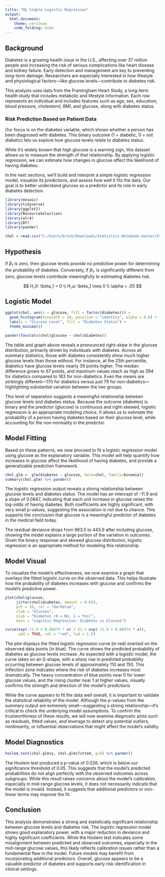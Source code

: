 ```yaml
---
title: "My Simple Logistic Regression"
output: 
  html_document:
    theme: cerulean
    code_folding: hide
---
```

## Background

Diabetes is a growing health issue in the U.S., affecting over 37 million people and increasing the risk of serious complications like heart disease and kidney failure. Early detection and management are key to preventing long-term damage. Researchers are especially interested in how lifestyle and physiological factors—like glucose levels—contribute to diabetes risk.

This analysis uses data from the Framingham Heart Study, a long-term health study that includes metabolic and lifestyle information. Each row represents an individual and includes features such as age, sex, education, blood pressure, cholesterol, BMI, and glucose, along with diabetes status.

### Risk Prediction Based on Patient Data

Our focus is on the diabetes variable, which shows whether a person has been diagnosed with diabetes. This binary outcome (1 = diabetic, 0 = not diabetic) lets us explore how glucose levels relate to diabetes status.

While it's widely known that high glucose is a warning sign, this dataset allows us to measure the strength of that relationship. By applying logistic regression, we can estimate how changes in glucose affect the likelihood of having diabetes.

In the next sections, we’ll build and interpret a simple logistic regression model, visualize its predictions, and assess how well it fits the data. Our goal is to better understand glucose as a predictor and its role in early diabetes detection.

```r
library(mosaic)
library(tidyverse)
library(ggplot2)
library(ResourceSelection)
library(alr4)
library(DT)
library(pander)

chol = read.csv("C:/Users/brock/Downloads/Statistics-Notebook-master/Statistics-Notebook-master/Analyses/Logistic Regression/framingham.csv")
```

## Hypothesis

If $\beta_1$ is zero, then glucose levels provide no predictive power for determining the probability of diabetes. Conversely, if $\beta_1$. is significantly different from zero, glucose levels contribute meaningfully to estimating diabetes risk.

$$
 H_0: \beta_1 = 0 \\
  H_a: \beta_1 \neq 0 \\
  \alpha = .05
$$



## Logistic Model
```r
ggplot(chol, aes(x = glucose, fill = factor(diabetes))) +
  geom_histogram(binwidth = 10, position = "identity", alpha = 0.6) +
  labs(x = "Glucose Level", fill = "Diabetes Status") +
  theme_minimal()

pander(favstats(chol$glucose ~ chol$diabetes))
```

The table and graph above reveals a pronounced right-skew in the glucose distribution, primarily driven by individuals with diabetes. Across all summary statistics, those with diabetes consistently show much higher glucose levels than those without. For instance, at the 25th percentile, diabetics have glucose levels nearly 39 points higher. The median difference grows to 67 points, and maximum values reach as high as 394 for diabetics compared to 163 for non-diabetics. Even the means are strikingly different—170 for diabetics versus just 79 for non-diabetics—highlighting substantial variation between the two groups.

This level of separation suggests a meaningful relationship between glucose levels and diabetes status. Because the outcome (diabetes) is binary and the predictor (glucose) is continuous and right-skewed, logistic regression is an appropriate modeling choice. It allows us to estimate the probability of a person having diabetes based on their glucose level, while accounting for the non-normality in the predictor.

## Model Fitting

Based on these patterns, we now proceed to fit a logistic regression model using glucose as the explanatory variable. This model will help quantify how increases in glucose affect the likelihood of having diabetes, and provide a generalizable prediction framework.

```r
chol.glm <- glm(diabetes ~ glucose, data=chol, family=binomial)
summary(chol.glm) %>% pander()
```

The logistic regression output reveals a strong relationship between glucose levels and diabetes status. The model has an intercept of -11.9 and a slope of 0.0847, indicating that each unit increase in glucose raises the log-odds of having diabetes. Both coefficients are highly significant, with very small p-values, suggesting the association is not due to chance. This supports the conclusion that glucose is a meaningful predictor of diabetes in the medical field today.

The residual deviance drops from 963.5 to 443.9 after including glucose, showing the model explains a large portion of the variation in outcomes. Given the binary response and skewed glucose distribution, logistic regression is an appropriate method for modeling this relationship.

## Model Visual

To visualize the model’s effectiveness, we now examine a graph that overlays the fitted logistic curve on the observed data. This helps illustrate how the probability of diabetes increases with glucose and confirms the model’s predictive power.
```r
plot(chol$glucose, 
     jitter(chol$diabetes, amount = 0.05), 
     pch = 16, col = "darkblue",
     xlab = "Glucose", 
     ylab = "Diabetes (0 = No, 1 = Yes)",
     main = "Logistic Regression: Diabetes vs Glucose")

curve(exp(-11.9 + 0.08474 * x) / (1 + exp(-11.9 + 0.08474 * x)), 
      add = TRUE, col = "red", lwd = 1.5)
```
The plot displays the fitted logistic regression curve (in red) overlaid on the observed data points (in blue). The curve shows the predicted probability of diabetes as glucose levels increase. As expected with a logistic model, the curve takes on an S-shape, with a sharp rise in predicted probability occurring between glucose levels of approximately 110 and 150. This inflection zone indicates where the risk of diabetes increases most dramatically. The heavy concentration of blue points near 0 for lower glucose values, and the rising cluster near 1 at higher values, visually confirms the strength and direction of the model’s predictions

While the curve appears to fit the data well overall, it is important to validate the statistical reliability of the model. Although the p-values from the summary output are extremely small—suggesting a strong relationship—it’s critical to check the underlying model assumptions. To confirm the trustworthiness of these results, we will now examine diagnostic plots such as residuals, fitted values, and leverage to detect any potential outliers, nonlinearity, or influential observations that might affect the model’s validity.


## Model Diagnostics
```r
hoslem.test(chol.glm$y, chol.glm$fitted, g=5) %>% pander()
```

The Hoslem test produced a p-value of 0.026, which is below our significance threshold of 0.05. This suggests that the model's predicted probabilities do not align perfectly with the observed outcomes across subgroups. While this result raises concerns about the model’s calibration, especially in mid-range glucose levels, it does not necessarily indicate that the model is invalid. Instead, it suggests that additional predictors or non-linear terms may improve the fit.


## Conclusion

This analysis demonstrates a strong and statistically significant relationship between glucose levels and diabetes risk. The logistic regression model shows good explanatory power, with a major reduction in deviance and highly significant coefficients. While the Hoslem test indicates some misalignment between predicted and observed outcomes, especially in the mid-range glucose values, this likely reflects calibration issues rather than a fundamental flaw in the model. Future models may benefit from incorporating additional predictors. Overall, glucose appears to be a valuable predictor of diabetes and supports early risk identification in clinical settings.
